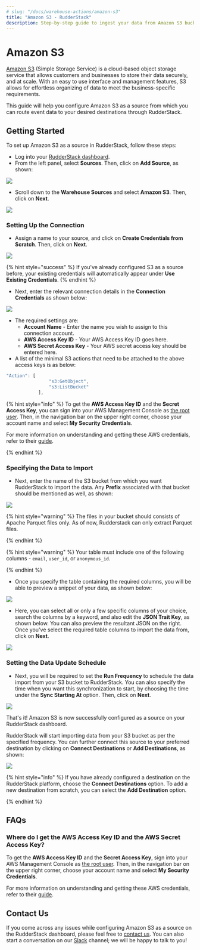 ```yaml
---
# slug: "/docs/warehouse-actions/amazon-s3"
title: "Amazon S3 - RudderStack"
description: Step-by-step guide to ingest your data from Amazon S3 bucket into RudderStack.
---
```


# Amazon S3

[Amazon S3](https://aws.amazon.com/s3/) \(Simple Storage Service\) is a cloud-based object storage service that allows customers and businesses to store their data securely, and at scale. With an easy to use interface and management features, S3 allows for effortless organizing of data to meet the business-specific requirements.

This guide will help you configure Amazon S3 as a source from which you can route event data to your desired destinations through RudderStack.

## Getting Started

To set up Amazon S3 as a source in RudderStack, follow these steps:

- Log into your [RudderStack dashboard](https://app.rudderlabs.com/signup?type=freetrial).
- From the left panel, select **Sources**. Then, click on **Add Source**, as shown:

![](../.gitbook/assets/image%20%2897%29%20%281%29%20%281%29%20%282%29%20%282%29%20%282%29%20%282%29%20%282%29%20%282%29%20%282%29%20%282%29%20%282%29%20%282%29%20%282%29%20%283%29.png)

- Scroll down to the **Warehouse Sources** and select **Amazon S3**. Then, click on **Next**.

![](../.gitbook/assets/screen-shot-2021-01-12-at-12.23.01-pm.png)

### Setting Up the Connection

- Assign a name to your source, and click on **Create Credentials from Scratch**. Then, click on **Next**.

![](../.gitbook/assets/screen-shot-2021-01-12-at-12.23.37-pm.png)

{% hint style="success" %}
If you've already configured S3 as a source before, your existing credentials
will automatically appear under **Use Existing Credentials**.
{% endhint %}

- Next, enter the relevant connection details in the **Connection Credentials** as shown below:

![](../.gitbook/assets/screen-shot-2021-01-12-at-12.23.55-pm.png)

- The required settings are:
  - **Account Name** - Enter the name you wish to assign to this connection account.
  - **AWS Access Key ID** - Your AWS Access Key ID goes here.
  - **AWS Secret Access Key** - Your AWS secret access key should be entered here.
- A list of the minimal S3 actions that need to be attached to the above access keys is as below:

```javascript
"Action": [
                "s3:GetObject",
                "s3:ListBucket"
            ],
```

{% hint style="info" %}
To get the **AWS Access Key ID** and the **Secret Access Key**, you can sign into your AWS Management Console as [the root user](https://docs.aws.amazon.com/IAM/latest/UserGuide/console.html#root-user-sign-in-page). Then, in the navigation bar on the upper right corner, choose your account name and select **My Security Credentials**.

For more information on understanding and getting these AWS credentials, refer to their [guide](https://docs.aws.amazon.com/general/latest/gr/aws-sec-cred-types.html).

{% endhint %}

### Specifying the Data to Import

- Next, enter the name of the S3 bucket from which you want RudderStack to import the data. Any **Prefix** associated with that bucket should be mentioned as well, as shown:

![](../.gitbook/assets/screen-shot-2021-01-13-at-10.58.18-am.png)

{% hint style="warning" %}
The files in your bucket should consists of Apache Parquet files only. As of now, Rudderstack can only extract Parquet files.

{% endhint %}

{% hint style="warning" %}
Your table must include one of the following columns - `email`, `user_id`, or `anonymous_id`.

{% endhint %}

- Once you specify the table containing the required columns, you will be able to preview a snippet of your data, as shown below:

![](../.gitbook/assets/screen-shot-2021-01-05-at-3.21.38-pm.png)

- Here, you can select all or only a few specific columns of your choice, search the columns by a keyword, and also edit the **JSON Trait Key**, as shown below. You can also preview the resultant JSON on the right. Once you've select the required table columns to import the data from, click on **Next**.

![](../.gitbook/assets/screen-shot-2021-01-05-at-3.22.09-pm.png)

### Setting the Data Update Schedule

- Next, you will be required to set the **Run Frequency** to schedule the data import from your S3 bucket to RudderStack. You can also specify the time when you want this synchronization to start, by choosing the time under the **Sync Starting At** option. Then, click on **Next**.

![](../.gitbook/assets/screen-shot-2021-01-13-at-11.00.29-am.png)

That's it! Amazon S3 is now successfully configured as a source on your RudderStack dashboard.

RudderStack will start importing data from your S3 bucket as per the specified frequency. You can further connect this source to your preferred destination by clicking on **Connect Destinations** or **Add Destinations**, as shown:

![](../.gitbook/assets/screen-shot-2021-01-13-at-11.06.08-am.png)

{% hint style="info" %}
If you have already configured a destination on the RudderStack platform, choose the **Connect Destinations** option. To add a new destination from scratch, you can select the **Add Destination** option.

{% endhint %}

## FAQs

### Where do I get the AWS Access Key ID and the AWS Secret Access Key?

To get the **AWS Access Key ID** and the **Secret Access Key**, sign into your AWS Management Console as [the root user](https://docs.aws.amazon.com/IAM/latest/UserGuide/console.html#root-user-sign-in-page). Then, in the navigation bar on the upper right corner, choose your account name and select **My Security Credentials**.

For more information on understanding and getting these AWS credentials, refer to their [guide](https://docs.aws.amazon.com/general/latest/gr/aws-sec-cred-types.html).

## Contact Us

If you come across any issues while configuring Amazon S3 as a source on the RudderStack dashboard, please feel free to [contact us](mailto:%20docs@rudderstack.com). You can also start a conversation on our [Slack](https://resources.rudderstack.com/join-rudderstack-slack) channel; we will be happy to talk to you!
